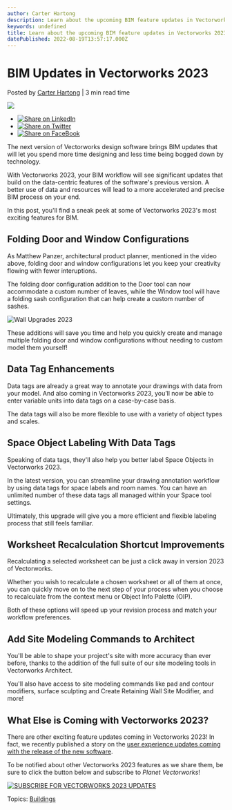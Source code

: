 ```yaml
---
author: Carter Hartong
description: Learn about the upcoming BIM feature updates in Vectorworks 2023.
keywords: undefined
title: Learn about the upcoming BIM feature updates in Vectorworks 2023. 
datePublished: 2022-08-19T13:57:17.000Z
---
```

  

# BIM Updates in Vectorworks 2023

 Posted by [Carter Hartong](https://blog.vectorworks.net/author/carter-hartong) | 3 min read time 

![](https://blog.vectorworks.net/hubfs/Blog%20Images/220818_BIM%20Launch%20Preview/blog-1440x800%20%281%29%20copy%204.png) 

* [![Share on LinkedIn](https://2659751.fs1.hubspotusercontent-na1.net/hubfs/2659751/michaelDemo/share-LI.png)](http://www.linkedin.com/shareArticle?mini=true&url=https%3A%2F%2Fblog.vectorworks.net%2Fbim-updates-in-vectorworks-2023)
* [![Share on Twitter](https://2659751.fs1.hubspotusercontent-na1.net/hubfs/2659751/michaelDemo/share-TW.png)](https://www.twitter.com/share?text=BIM%20Updates%20in%20Vectorworks%202023&url=https%3A%2F%2Fblog.vectorworks.net%2Fbim-updates-in-vectorworks-2023&via=PMGTweets)
* [![Share on FaceBook](https://2659751.fs1.hubspotusercontent-na1.net/hubfs/2659751/michaelDemo/share-FB.png)](https://www.facebook.com/sharer/sharer.php?u=https%3A%2F%2Fblog.vectorworks.net%2Fbim-updates-in-vectorworks-2023)

The next version of Vectorworks design software brings BIM updates that will let you spend more time designing and less time being bogged down by technology. 

With Vectorworks 2023, your BIM workflow will see significant updates that build on the data-centric features of the software's previous version. A better use of data and resources will lead to a more accelerated and precise BIM process on your end. 

In this post, you'll find a sneak peek at some of Vectorworks 2023's most exciting features for BIM. 

## Folding Door and Window Configurations

As Matthew Panzer, architectural product planner, mentioned in the video above, folding door and window configurations let you keep your creativity flowing with fewer interuptions. 

The folding door configuration addition to the Door tool can now accommodate a custom number of leaves, while the Window tool will have a folding sash configuration that can help create a custom number of sashes.

![Wall Upgrades 2023](https://blog.vectorworks.net/hs-fs/hubfs/Blog%20Images/220818_BIM%20Launch%20Preview/Wall%20Upgrades%202023.png?width=400&name=Wall%20Upgrades%202023.png)

These additions will save you time and help you quickly create and manage multiple folding door and window configurations without needing to custom model them yourself!

## Data Tag Enhancements

Data tags are already a great way to annotate your drawings with data from your model. And also coming in Vectorworks 2023, you’ll now be able to enter variable units into data tags on a case-by-case basis. 

The data tags will also be more flexible to use with a variety of object types and scales.

## Space Object Labeling With Data Tags

Speaking of data tags, they'll also help you better label Space Objects in Vectorworks 2023.

In the latest version, you can streamline your drawing annotation workflow by using data tags for space labels and room names. You can have an unlimited number of these data tags all managed within your Space tool settings.

Ultimately, this upgrade will give you a more efficient and flexible labeling process that still feels familiar.

## Worksheet Recalculation Shortcut Improvements

Recalculating a selected worksheet can be just a click away in version 2023 of Vectorworks.

Whether you wish to recalculate a chosen worksheet or all of them at once, you can quickly move on to the next step of your process when you choose to recalculate from the context menu or Object Info Palette (OIP). 

Both of these options will speed up your revision process and match your workflow preferences. 

## Add Site Modeling Commands to Architect

You'll be able to shape your project's site with more accuracy than ever before, thanks to the addition of the full suite of our site modeling tools in Vectorworks Architect. 

You'll also have access to site modeling commands like pad and contour modifiers, surface sculpting and Create Retaining Wall Site Modifier, and more!

## What Else is Coming with Vectorworks 2023?

There are other exciting feature updates coming in Vectorworks 2023! In fact, we recently published a story on the [user experience updates coming with the release of the new software](../../../net/vectorworks/blog/sneak-peek-user-experience-updates-in-vectorworks-2023.html). 

To be notified about other Vectorworks 2023 features as we share them, be sure to click the button below and subscribe to _Planet Vectorworks_!

[![SUBSCRIBE FOR VECTORWORKS 2023 UPDATES](https://no-cache.hubspot.com/cta/default/3018241/7fac1a1e-9f0d-494d-8e87-ff9537016edb.png)](https://cta-redirect.hubspot.com/cta/redirect/3018241/7fac1a1e-9f0d-494d-8e87-ff9537016edb) 

 Topics: [Buildings](https://blog.vectorworks.net/topic/buildings) 

  